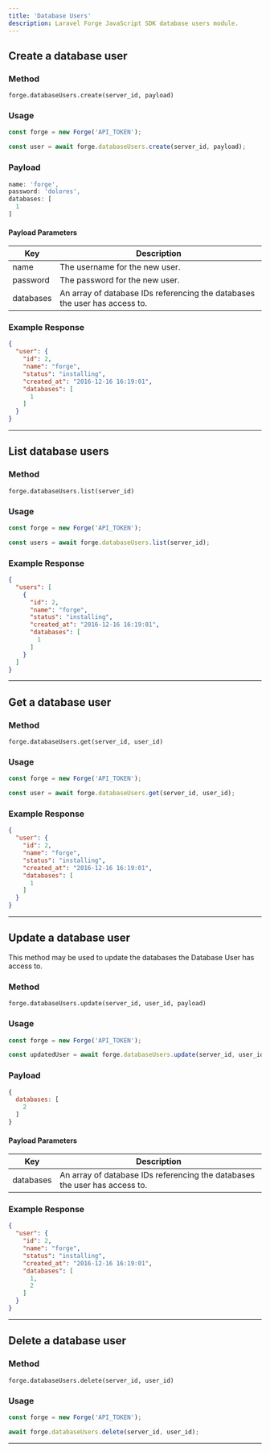 ```yaml
---
title: 'Database Users'
description: Laravel Forge JavaScript SDK database users module.
---
```


## Create a database user

### Method

`forge.databaseUsers.create(server_id, payload)`

### Usage

```js lineNumbers=true
const forge = new Forge('API_TOKEN');

const user = await forge.databaseUsers.create(server_id, payload);
```

### Payload

```js lineNumbers=true
name: 'forge',
password: 'dolores',
databases: [
  1
]
```

#### Payload Parameters

| Key       | Description                                                                |
| --------- | -------------------------------------------------------------------------- |
| name      | The username for the new user.                                             |
| password  | The password for the new user.                                             |
| databases | An array of database IDs referencing the databases the user has access to. |

### Example Response

```json lineNumbers=true
{
  "user": {
    "id": 2,
    "name": "forge",
    "status": "installing",
    "created_at": "2016-12-16 16:19:01",
    "databases": [
      1
    ]
  }
}
```

---

## List database users

### Method

`forge.databaseUsers.list(server_id)`

### Usage

```js lineNumbers=true
const forge = new Forge('API_TOKEN');

const users = await forge.databaseUsers.list(server_id);
```

### Example Response

```json lineNumbers=true
{
  "users": [
    {
      "id": 2,
      "name": "forge",
      "status": "installing",
      "created_at": "2016-12-16 16:19:01",
      "databases": [
        1
      ]
    }
  ]
}
```

---

## Get a database user

### Method

`forge.databaseUsers.get(server_id, user_id)`

### Usage

```js lineNumbers=true
const forge = new Forge('API_TOKEN');

const user = await forge.databaseUsers.get(server_id, user_id);
```

### Example Response

```json lineNumbers=true
{
  "user": {
    "id": 2,
    "name": "forge",
    "status": "installing",
    "created_at": "2016-12-16 16:19:01",
    "databases": [
      1
    ]
  }
}
```

---

## Update a database user

This method may be used to update the databases the Database User has access to.

### Method

`forge.databaseUsers.update(server_id, user_id, payload)`

### Usage

```js lineNumbers=true
const forge = new Forge('API_TOKEN');

const updatedUser = await forge.databaseUsers.update(server_id, user_id, payload);
```

### Payload

```js lineNumbers=true
{
  databases: [
    2
  ]
}
```

#### Payload Parameters

| Key       | Description                                                                |
| --------- | -------------------------------------------------------------------------- |
| databases | An array of database IDs referencing the databases the user has access to. |

### Example Response

```json lineNumbers=true
{
  "user": {
    "id": 2,
    "name": "forge",
    "status": "installing",
    "created_at": "2016-12-16 16:19:01",
    "databases": [
      1,
      2
    ]
  }
}
```

---

## Delete a database user

### Method

`forge.databaseUsers.delete(server_id, user_id)`

### Usage

```js lineNumbers=true
const forge = new Forge('API_TOKEN');

await forge.databaseUsers.delete(server_id, user_id);
```

---
